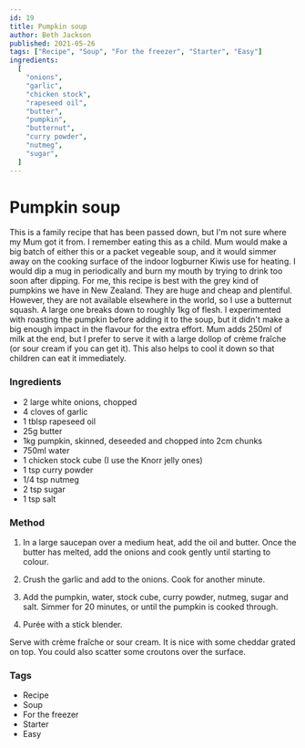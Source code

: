 ```yaml
---
id: 19
title: Pumpkin soup
author: Beth Jackson
published: 2021-05-26
tags: ["Recipe", "Soup", "For the freezer", "Starter", "Easy"]
ingredients:
  [
    "onions",
    "garlic",
    "chicken stock",
    "rapeseed oil",
    "butter",
    "pumpkin",
    "butternut",
    "curry powder",
    "nutmeg",
    "sugar",
  ]
---
```


# Pumpkin soup

<BlogTextWrapper>

This is a family recipe that has been passed down, but I'm not sure where my Mum got it from. I remember eating this as a child. Mum would make a big batch of either this or a packet vegeable soup, and it would simmer away on the cooking surface of the indoor logburner Kiwis use for heating. I would dip a mug in periodically and burn my mouth by trying to drink too soon after dipping. For me, this recipe is best with the grey kind of pumpkins we have in New Zealand. They are huge and cheap and plentiful. However, they are not available elsewhere in the world, so I use a butternut squash. A large one breaks down to roughly 1kg of flesh. I experimented with roasting the pumpkin before adding it to the soup, but it didn't make a big enough impact in the flavour for the extra effort. Mum adds 250ml of milk at the end, but I prefer to serve it with a large dollop of crème fraîche (or sour cream if you can get it). This also helps to cool it down so that children can eat it immediately.

</BlogTextWrapper>

<BlogTextWrapper>

### Ingredients

- 2 large white onions, chopped
- 4 cloves of garlic
- 1 tblsp rapeseed oil
- 25g butter
- 1kg pumpkin, skinned, deseeded and chopped into 2cm chunks
- 750ml water
- 1 chicken stock cube (I use the Knorr jelly ones)
- 1 tsp curry powder
- 1/4 tsp nutmeg
- 2 tsp sugar
- 1 tsp salt

</BlogTextWrapper>

<BlogTextWrapper>

### Method

1. In a large saucepan over a medium heat, add the oil and butter. Once the butter has melted, add the onions and cook gently until starting to colour.

<Timer inputHours={0} inputMinutes={10} inputSeconds={0} />

2. Crush the garlic and add to the onions. Cook for another minute.

3. Add the pumpkin, water, stock cube, curry powder, nutmeg, sugar and salt. Simmer for 20 minutes, or until the pumpkin is cooked through.

<Timer inputHours={0} inputMinutes={20} inputSeconds={0} />

4. Purée with a stick blender.

Serve with crème fraîche or sour cream. It is nice with some cheddar grated on top. You could also scatter some croutons over the surface.

</BlogTextWrapper>

<BlogTextWrapper>

### Tags

- Recipe
- Soup
- For the freezer
- Starter
- Easy

</BlogTextWrapper>

